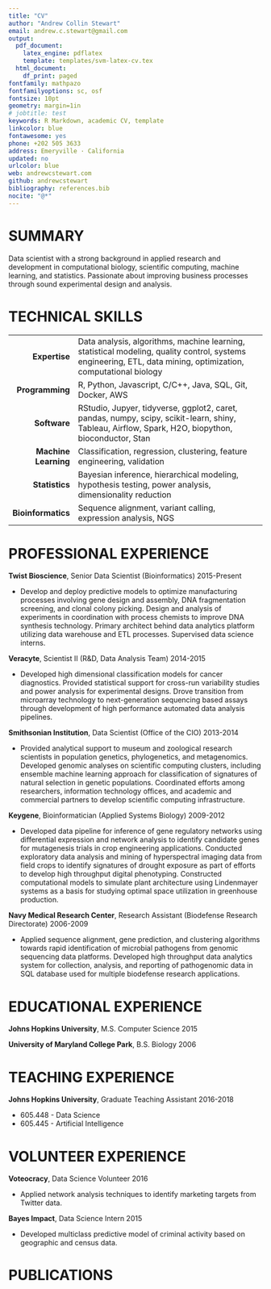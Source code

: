 ```yaml
---
title: "CV"
author: "Andrew Collin Stewart"
email: andrew.c.stewart@gmail.com
output:
  pdf_document:
    latex_engine: pdflatex
    template: templates/svm-latex-cv.tex
  html_document:
    df_print: paged
fontfamily: mathpazo
fontfamilyoptions: sc, osf
fontsize: 10pt
geometry: margin=1in
# jobtitle: test
keywords: R Markdown, academic CV, template
linkcolor: blue
fontawesome: yes
phone: +202 505 3633
address: Emeryville · California
updated: no
urlcolor: blue
web: andrewcstewart.com
github: andrewcstewart
bibliography: references.bib
nocite: "@*"
---
```


# SUMMARY

Data scientist with a strong background in applied research and development in computational biology, scientific computing, machine learning, and statistics.  Passionate about improving business processes through sound experimental design and analysis.

# TECHNICAL SKILLS

|              |                                                         |
|-------------:|---------------------------------------------------------|
| **Expertise** | Data analysis, algorithms, machine learning, statistical modeling, quality control, systems engineering, ETL, data mining, optimization, computational biology
| **Programming** | R, Python, Javascript, C/C++, Java, SQL, Git, Docker, AWS |
| **Software** | RStudio, Jupyer, tidyverse, ggplot2, caret, pandas, numpy, scipy, scikit-learn, shiny, Tableau, Airflow, Spark, H2O, biopython, bioconductor, Stan
| **Machine Learning** | Classification, regression, clustering, feature engineering, validation |
| **Statistics** | Bayesian inference, hierarchical modeling, hypothesis testing, power analysis, dimensionality reduction |
| **Bioinformatics** | Sequence alignment, variant calling, expression analysis, NGS |

# PROFESSIONAL EXPERIENCE

**Twist Bioscience**, Senior Data Scientist (Bioinformatics) \hfill 2015-Present

 * Develop and deploy predictive models to optimize manufacturing processes involving gene design and assembly, DNA fragmentation screening, and clonal colony picking.  Design and analysis of experiments in coordination with process chemists to improve DNA synthesis technology.  Primary architect behind data analytics platform utilizing data warehouse and ETL processes.  Supervised data science interns.

**Veracyte**, Scientist II (R&D, Data Analysis Team) \hfill 2014-2015

 * Developed high dimensional classification models for cancer diagnostics.  Provided statistical support for cross-run variability studies and power analysis for experimental designs.  Drove transition from microarray technology to next-generation sequencing based assays through development of high performance automated data analysis pipelines. 
 
**Smithsonian Institution**, Data Scientist (Office of the CIO) \hfill 2013-2014

 * Provided analytical support to museum and zoological research scientists in population genetics, phylogenetics, and metagenomics.  Developed genomic analyses on scientific computing clusters, including ensemble machine learning approach for classification of signatures of natural selection in genetic populations.  Coordinated efforts among researchers, information technology offices, and academic and commercial partners to develop scientific computing infrastructure.
 
**Keygene**, Bioinformatician (Applied Systems Biology) \hfill 2009-2012
 
 * Developed data pipeline for inference of gene regulatory networks using differential expression and network analysis to identify candidate genes for mutagenesis trials in crop engineering applications. Conducted exploratory data analysis and mining of hyperspectral imaging data from field crops to identify signatures of drought exposure as part of efforts to develop high throughput digital phenotyping. Constructed computational models to simulate plant architecture using Lindenmayer systems as a basis for studying optimal space utilization in greenhouse production.

**Navy Medical Research Center**, Research Assistant (Biodefense Research Directorate) \hfill 2006-2009

 * Applied sequence alignment, gene prediction, and clustering algorithms towards rapid identification of microbial pathogens from genomic sequencing data platforms. Developed high throughput data analytics system for collection, analysis, and reporting of pathogenomic data in SQL database used for multiple biodefense research applications.

# EDUCATIONAL EXPERIENCE

**Johns Hopkins University**, M.S. Computer Science \hfill 2015

**University of Maryland College Park**, B.S. Biology \hfill 2006

# TEACHING EXPERIENCE

**Johns Hopkins University**, Graduate Teaching Assistant \hfill 2016-2018

* 605.448 - Data Science
* 605.445 - Artificial Intelligence

<!-- * Spring 2018: 605.448.81 - Data Science -->
<!-- * Spring 2018: 605.445.81 - Artificial Intelligence -->
<!-- * Spring 2017: 605.448.81 - Data Science -->
<!-- * Spring 2017: 605.445.81 - Artificial Intelligence -->
<!-- * Fall 2016: 605.448.81 - Data Science -->
<!-- * Fall 2016: 605.448.82 - Data Science -->

# VOLUNTEER EXPERIENCE

**Voteocracy**, Data Science Volunteer \hfill 2016

 * Applied network analysis techniques to identify marketing targets from Twitter data.

**Bayes Impact**, Data Science Intern \hfill 2015

 * Developed multiclass predictive model of criminal activity based on geographic and census data.

# PUBLICATIONS
